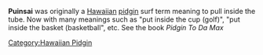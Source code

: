 {{copy to wiktionary}}
{{Wikify|date=September 2007}}

'''Puinsai''' was originally a [[Hawaiian]] [[pidgin]] surf term meaning to pull inside the tube. Now with many meanings such as "put inside the cup (golf)", "put inside the basket (basketball", etc. See the book ''Pidgin To Da Max''

[[Category:Hawaiian Pidgin]]